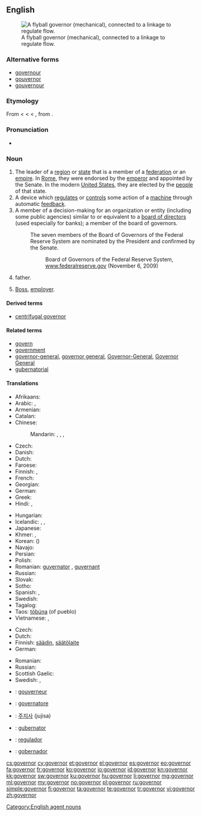 {{wikipedia}}
==English==
[[Image:Centrifugal governor.png|thumb|right|A flyball governor (mechanical), connected to a linkage to regulate flow.]]

===Alternative forms===
* [[governour]] {{qualifier|obsolete}}
* [[gouvernor]] {{qualifier|obsolete}}
* [[gouvernour]] {{qualifier|obsolete}}

===Etymology===
From {{etyl|enm}} {{term|govenour|lang=enm}} < {{etyl|fro}} {{term|gouvreneur|lang=fro}} < {{etyl|la}} {{term|gubernator|lang=la}} < {{etyl|grc}} {{term|κυβερνήτης|tr=kybernetes||steersman, pilot, guide}}, from {{term|κυβερνάω|tr=kybernao||to steer, to drive, to guide, to act as a pilot}}.

===Pronunciation===
* {{audio|En-us-governor.ogg|Audio (US)}}

===Noun===
{{en-noun}}

# The leader of a [[region]] or [[state]] that is a member of a [[federation]] or an [[empire]]. In [[Roman Empire|Rome]], they were endorsed by the [[emperor]] and appointed by the Senate. In the modern [[United States]], they are elected by the [[people]] of that state.
# A device which [[regulate]]s or [[control]]s some action of a [[machine]] through automatic [[feedback]].
# A member of a decision-making for an organization or entity (including some public agencies) similar to or equivalent to a [[board of directors]] (used especially for banks); a member of the board of governors.
#: The seven members of the Board of Governors of the Federal Reserve System are nominated by the President and confirmed by the Senate.
#:: Board of Governors of the Federal Reserve System, [http://www.federalreserve.gov/aboutthefed/bios/board/default.htm www.federalreserve.gov] (November 6, 2009)
# {{informal}} father.
# {{informal}} [[boss|Boss]], [[employer]].

====Derived terms====
* [[centrifugal governor]]

====Related terms====
* [[govern]]
* [[government]]
* [[governor-general]], [[governor general]], [[Governor-General]], [[Governor General]]
* [[gubernatorial]]

====Translations====
{{trans-top|leader of a region or state}}
* Afrikaans: {{t|af|goewerneur|xs=Afrikaans}}
* Arabic: {{t|ar|محافظ|m|tr=muḥāfiẓ|sc=Arab}}, {{t|ar|حاكم|m|tr=ḥākim|sc=Arab}}
* Armenian: {{t-|hy|նահանգապետ|tr=nahangapet}}
* Catalan: {{t|ca|governador|m}}
* Chinese:
*: Mandarin: {{t|zh|省長|sc=Hani}}, {{t|zh|省长|tr=shěngzhǎng|sc=Hani}} {{qualifier|esp. of a province}}, {{t|zh|州長|sc=Hani}}, {{t|zh|州长|tr=zhōuzhǎng|sc=Hani}}
* Czech: {{t-|cs|guvernér|m}}
* Danish: {{t|da|guvernør|c}}
* Dutch: {{t+|nl|gouverneur|m}}
* Faroese: {{t|fo|guvernørur|m}}
* Finnish: {{t-|fi|kuvernööri}}, {{t+|fi|maaherra}}
* French: {{t+|fr|gouverneur|m}}
* Georgian: {{t|ka|კატაბანი|tr=katabani|sc=Geor}}
* German: {{t+|de|Gouverneur|m}}
* Greek: {{t+|el|κυβερνήτης|m|tr=kyvernítis}}
* Hindi: {{t|hi|राज्यपाल|m|tr=rājyapāl|sc=Deva}}, {{t|hi|गवर्नर|m|tr=gavarnar|sc=Deva}}
{{trans-mid}}
* Hungarian: {{t|hu|kormányzó}}
* Icelandic: {{t|is|ríkisstjóri|m}}, {{t|is|landstjóri|m}}, {{qualifier|dated}} {{t|is|guvernör|m}}
* Japanese: {{t|ja|知事|tr=[[ちじ]], chiji|sc=Jpan}}
* Khmer: {{t|km|អភិបាល|sc=Khmr|tr=apʰi baal}}, {{t|km|ទេសាភិបាល|sc=Khmr|tr=teisaapʰibaal}}
* Korean: {{t|ko|지사|tr=jisa|sc=Kore}} ({{t|ko|知事|sc=Kore}})
* Navajo: {{tø|nv|naatʼáanii}}
* Persian: {{t|fa|فرماندار|tr=farmândâr|sc=fa-Arab}}
* Polish: {{t|pl|gubernator|m}}
* Romanian: [[guvernare|guvernator]] {{n}}, [[guvernare|guvernant]] {{m}}
* Russian: {{t+|ru|губернатор|m|tr=gubernátor}}
* Slovak: {{t|sk|guvernér|m}}
* Sotho: {{t|st|mmusi|xs=Sotho}}
* Spanish: {{t-|es|gobernador|m}}, {{t|es|gobernadora|f}}
* Swedish: {{t|sv|guvernör|c}}
* Tagalog: {{t|tl|gobernador}}
* Taos: [[tòbúna]] (of pueblo)
* Vietnamese: {{t|vi|thống đốc}}, {{t|vi|thống sử}}
{{trans-bottom}}

{{trans-top|device which regulates or controls}}
* Czech: {{t-|cs|regulátor|m}}
* Dutch: {{t|nl|regelaar}}
* Finnish: [[säädin]], [[säätölaite]]
* German: {{t+|de|Regler|m}}
{{trans-mid}}
* Romanian: {{t-|ro|regulator|m}}
* Russian: {{t+|ru|регулятор|m|tr=reguljátor}}
* Scottish Gaelic: {{t|gd|rianadair|m}}
* Swedish: {{t|sv|regulator|c}}, {{t|sv|centrifugalregulator|c}}
{{trans-bottom}}

{{checktrans-top}}
* {{ttbc|fr}}: [[gouverneur]] {{m}}
* {{ttbc|it}}: [[governatore]] {{m}}
* {{ttbc|ko}}: [[주지사]] (jujisa)
* {{ttbc|la}}: [[gubernator]] {{m}}
* {{ttbc|pt}}: [[regulador]] {{m}}
* {{ttbc|es}}: [[gobernador]] {{m}}
{{trans-bottom}}

[[Category:English agent nouns]]

[[cs:governor]]
[[cy:governor]]
[[et:governor]]
[[el:governor]]
[[es:governor]]
[[eo:governor]]
[[fa:governor]]
[[fr:governor]]
[[ko:governor]]
[[io:governor]]
[[id:governor]]
[[kn:governor]]
[[kk:governor]]
[[sw:governor]]
[[ku:governor]]
[[hu:governor]]
[[li:governor]]
[[mg:governor]]
[[ml:governor]]
[[my:governor]]
[[no:governor]]
[[pl:governor]]
[[ru:governor]]
[[simple:governor]]
[[fi:governor]]
[[ta:governor]]
[[te:governor]]
[[tr:governor]]
[[vi:governor]]
[[zh:governor]]